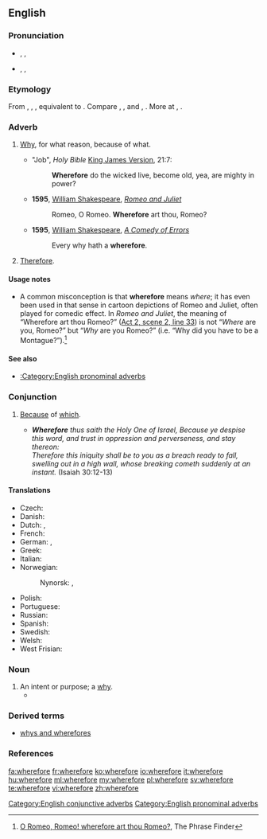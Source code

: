 ==English==

===Pronunciation===
* {{enPR|wâ(r)'fô(r)"}}, {{IPA|/ˈweə(r)ˌfɔː(r)/}}, {{X-SAMPA|/"we@(r)%fO:(r)/}}
* {{enPR|hwâ(r)'fô(r)"}}, {{IPA|/ˈʍeə(r)ˌfɔː(r)/}}, {{X-SAMPA|/"We@(r)%fO:(r)/}}

===Etymology===
From {{etyl|enm}} {{term|wherfor|lang=enm}}, {{term|wherfore|lang=enm}}, {{term|hwarfore|lang=enm}}, equivalent to {{compound|where|t1==what|for}}. Compare {{etyl|nl|-}} {{term|waarvoor||what&nbsp;for, wherefore|lang=nl}}, {{etyl|de|-}} {{term|wofür||for&nbsp;what, what&nbsp;for, why|lang=de}}, {{etyl|da|-}} and {{etyl|no|-}} {{term|hvorfor||wherefore, why|lang=da|lang=no}}, {{etyl|sv|-}} {{term|varför||wherefore, why|lang=sv}}. More at {{l|en|where}}, {{l|en|for}}.

===Adverb===
{{en-adv|-}}

# {{context|conjunctive|archaic}} [[why|Why]], for what reason, because of what.
#* "Job", ''Holy Bible'' [[King James Version]], 21:7:
#*: '''Wherefore''' do the wicked live, become old, yea, are mighty in power?
#* '''1595''', [[w:William Shakespeare|William Shakespeare]], ''[[w:Romeo and Juliet|Romeo and Juliet]]''
#*: Romeo, O Romeo. '''Wherefore''' art thou, Romeo?
#* '''1595''', [[w:William Shakespeare|William Shakespeare]], ''[[w:A Comedy of Errors|A Comedy of Errors]]''
#*: Every why hath a '''wherefore'''.
# {{context|conjunctive|archaic|or|formal}} [[therefore|Therefore]].

====Usage notes====
* A common misconception is that '''wherefore''' means ''where''; it has even been used in that sense in cartoon depictions of Romeo and Juliet, often played for comedic effect. In ''Romeo and Juliet'', the meaning of “Wherefore art thou Romeo?” ([[s:Romeo and Juliet#SCENE II. Capulet.27s orchard.|Act 2, scene 2, line 33]]) is not “''Where'' are you, Romeo?” but “''Why'' are you Romeo?” (i.e. “Why did you have to be a Montague?”).<ref>[http://www.phrases.org.uk/meanings/262200.html O Romeo, Romeo! wherefore art thou Romeo?], The Phrase Finder</ref>

====See also====
* [[:Category:English pronominal adverbs]]

===Conjunction===
{{en-con}}

# {{archaic}} [[because|Because]] of [[which]].
#* '''''Wherefore''' thus saith the Holy One of Israel, Because ye despise this word, and trust in oppression and perverseness, and stay thereon: <br>Therefore this iniquity shall be to you as a breach ready to fall, swelling out in a high wall, whose breaking cometh suddenly at an instant.'' (Isaiah 30:12-13)

====Translations====
{{trans-top|because of which}}
* Czech: {{t-|cs|pročež}}
* Danish: {{t+|da|hvorfor}}
* Dutch: {{t+|nl|waarom}}, {{t+|nl|waarvoor}}
* French: {{t+|fr|d'où}}
* German: {{t+|de|warum}}, {{t+|de|weswegen}}
* Greek: {{t+|el|γιατί|sc=Grek}}
* Italian: {{t+|it|perché}}
* Norwegian: {{t+|no|hvorfor}}
*: Nynorsk: {{t-|nn|korfor}}, {{t+|nn|kvifor}}
{{trans-mid}}
* Polish: {{t+|pl|dlaczego}}
* Portuguese: {{t+|pt|por quê}}
* Russian: {{t+|ru|почему}}
* Spanish: {{t+|es|por qué}}
* Swedish: {{t+|sv|varför}}
* Welsh: {{t-|cy|paham|xs=Welsh}}
* West Frisian: {{t-|fy|wêrom}}
{{trans-bottom}}

===Noun===
{{en-noun}}

# An intent or purpose; a [[why]].
#* {{quote-book|title=Good evening Mr. & Mrs. America, and all the ships at sea|page=72|author=Richard Bausch|year=1996|passage=They want their money without reference to the hows and '''wherefores'''.}}

===Derived terms===
{{rel-top|Terms derived from the adverb, conjunction, or noun ''wherefore''}}
* [[whys and wherefores]]
{{rel-mid}}
{{rel-bottom}}

===References===
<references/>

[[Category:English conjunctive adverbs]]
[[Category:English pronominal adverbs]]

[[fa:wherefore]]
[[fr:wherefore]]
[[ko:wherefore]]
[[io:wherefore]]
[[it:wherefore]]
[[hu:wherefore]]
[[ml:wherefore]]
[[my:wherefore]]
[[pl:wherefore]]
[[sv:wherefore]]
[[te:wherefore]]
[[vi:wherefore]]
[[zh:wherefore]]